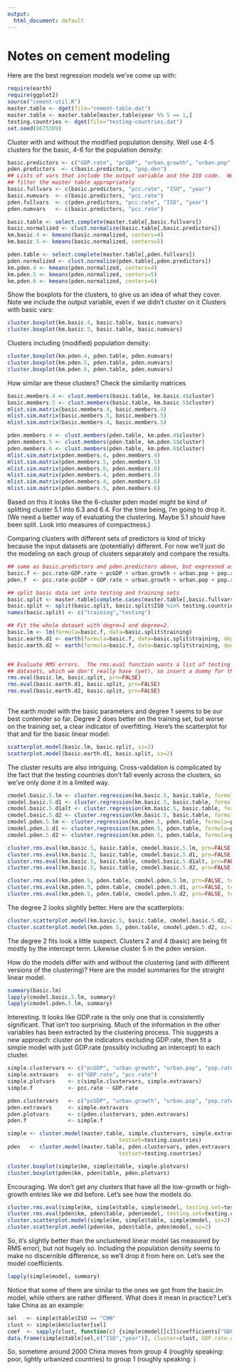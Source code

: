 ```yaml
---
output:
  html_document: default
---
```

Notes on cement modeling
========================================================

Here are the best regression models we've come up with:

```r
require(earth)
require(ggplot2)
source("cement-util.R")
master.table <- dget(file="cement-table.dat")
master.table <- master.table[master.table$year %% 5 == 1,]
testing.countries <- dget(file="testing-countries.dat")
set.seed(8675309)
```

Cluster with and without the modified population density.  Well use 4-5 clusters for the basic, 4-6 for the population density:

```r
basic.predictors <- c("GDP.rate", "pcGDP", "urban.growth", "urban.pop", "pop.rate")
pden.predictors  <- c(basic.predictors, "pop.den")
## Lists of vars that include the output variable and the ISO code.  We need these to 
## filter the master table appropriately
basic.fullvars <- c(basic.predictors, "pcc.rate", "ISO", "year")
basic.numvars  <- c(basic.predictors, "pcc.rate")
pden.fullvars  <- c(pden.predictors, "pcc.rate", "ISO", "year")
pden.numvars   <- c(basic.predictors, "pcc.rate")

basic.table <- select.complete(master.table[,basic.fullvars])
basic.normalized <- clust.normalize(basic.table[,basic.predictors])
km.basic.4 <- kmeans(basic.normalized, centers=4)
km.basic.5 <- kmeans(basic.normalized, centers=5)

pden.table <- select.complete(master.table[,pden.fullvars])
pden.normalized <- clust.normalize(pden.table[,pden.predictors])
km.pden.4 <- kmeans(pden.normalized, centers=4)
km.pden.5 <- kmeans(pden.normalized, centers=5)
km.pden.6 <- kmeans(pden.normalized, centers=6)
```

Show the boxplots for the clusters, to give us an idea of what they cover.  Note we include the output variable, even if we didn't cluster on it  Clusters with basic vars:

```r
cluster.boxplot(km.basic.4, basic.table, basic.numvars)
cluster.boxplot(km.basic.5, basic.table, basic.numvars)
```

Clusters including (modified) population density:
```r
cluster.boxplot(km.pden.4, pden.table, pden.numvars)
cluster.boxplot(km.pden.5, pden.table, pden.numvars)
cluster.boxplot(km.pden.6, pden.table, pden.numvars)
```

How similar are these clusters?  Check the similarity matrices
```r
basic.members.4 <- clust.members(basic.table, km.basic.4$cluster)
basic.members.5 <- clust.members(basic.table, km.basic.5$cluster)
mlist.sim.matrix(basic.members.4, basic.members.4)
mlist.sim.matrix(basic.members.5, basic.members.5)
mlist.sim.matrix(basic.members.4, basic.members.5)

pden.members.4 <- clust.members(pden.table, km.pden.4$cluster)
pden.members.5 <- clust.members(pden.table, km.pden.5$cluster)
pden.members.6 <- clust.members(pden.table, km.pden.6$cluster)
mlist.sim.matrix(pden.members.4, pden.members.4)
mlist.sim.matrix(pden.members.5, pden.members.5)
mlist.sim.matrix(pden.members.6, pden.members.6)
mlist.sim.matrix(pden.members.4, pden.members.5)
mlist.sim.matrix(pden.members.4, pden.members.6)
mlist.sim.matrix(pden.members.5, pden.members.6)
```

Based on this it looks like the 6-cluster pden model might be kind of splitting cluster 5.1 into 6.3 and 6.4.  For the time being, I'm going to drop it.  (We need a better way of evaluating the clustering.  Maybe 5.1 _should_ have been split.  Look into measures of compactness.)

Comparing clusters with different sets of predictors is kind of tricky because the input datasets are (potentially) different.  For now we'll just do the modeling on each group of clusters separately and compare the results.

```r
## same as basic.predictors and pden.predictors above, but expressed as a formula
basic.f <- pcc.rate~GDP.rate + pcGDP + urban.growth + urban.pop + pop.rate
pden.f  <- pcc.rate~pcGDP + GDP.rate + urban.growth + urban.pop + pop.rate + pop.den

## split basic data set into testing and training sets
basic.split <- master.table[complete.cases(master.table[,basic.fullvars]),]
basic.split <- split(basic.split, basic.split$ISO %in% testing.countries)
names(basic.split) <- c("training","testing")

## Fit the whole dataset with degre=1 and degree=2.  
basic.lm <- lm(formula=basic.f, data=basic.split$training)
basic.earth.d1 <- earth(formula=basic.f, data=basic.split$training, degree=1)
basic.earth.d2 <- earth(formula=basic.f, data=basic.split$training, degree=2)


## Evaluate RMS errors.  The rms.eval function wants a list of testing and training 
## datasets, which we don't really have (yet), so insert a dummy for the testing set
rms.eval(basic.lm, basic.split, prn=FALSE)
rms.eval(basic.earth.d1, basic.split, prn=FALSE)
rms.eval(basic.earth.d2, basic.split, prn=FALSE)
  
```

The earth model with the basic parameters and degree 1 seems to be our best contender so far.  Degree 2 does better on the training set, but worse on the training set, a clear indicator of overfitting.  Here's the scatterplot for that and for the basic linear model:

```r
scatterplot.model(basic.lm, basic.split, sz=2)
scatterplot.model(basic.earth.d1, basic.split, sz=2)
```

The cluster results are also intriguing. Cross-validation is complicated by the fact that the testing countries don't fall evenly across the clusters, so we've only done it in a limited way.

```r
cmodel.basic.5.lm <- cluster.regression(km.basic.5, basic.table, formula=basic.f, fitfun=lm, testset=testing.countries)
cmodel.basic.5.d1 <- cluster.regression(km.basic.5, basic.table, formula=basic.f, fitfun=earth, degree=1)
cmodel.basic.5.d1alt <- cluster.regression(km.basic.5, basic.table, formula=basic.f, fitfun=earth, testset=testing.countries, degree=1)
cmodel.basic.5.d2 <- cluster.regression(km.basic.5, basic.table, formula=basic.f, fitfun=earth, degree=2)
cmodel.pden.5.lm <- cluster.regression(km.pden.5, pden.table, formula=pden.f, fitfun=lm, testset=testing.countries)
cmodel.pden.5.d1 <- cluster.regression(km.pden.5, pden.table, formula=pden.f, fitfun=earth, degree=1)
cmodel.pden.5.d2 <- cluster.regression(km.pden.5, pden.table, formula=pden.f, fitfun=earth, degree=2)

cluster.rms.eval(km.basic.5, basic.table, cmodel.basic.5.lm, prn=FALSE, testing.set=testing.countries)
cluster.rms.eval(km.basic.5, basic.table, cmodel.basic.5.d1, prn=FALSE, testing.set=testing.countries)
cluster.rms.eval(km.basic.5, basic.table, cmodel.basic.5.d1alt, prn=FALSE, testing.set=testing.countries)
cluster.rms.eval(km.basic.5, basic.table, cmodel.basic.5.d2, prn=FALSE, testing.set=testing.countries)

cluster.rms.eval(km.pden.5, pden.table, cmodel.pden.5.lm, prn=FALSE, testing.set=testing.countries)
cluster.rms.eval(km.pden.5, pden.table, cmodel.pden.5.d1, prn=FALSE, testing.set=testing.countries)
cluster.rms.eval(km.pden.5, pden.table, cmodel.pden.5.d2, prn=FALSE, testing.set=testing.countries)
```

The degree 2 looks slightly better.  Here are the scatterplots:

```r
cluster.scatterplot.model(km.basic.5, basic.table, cmodel.basic.5.d2, sz=2)
cluster.scatterplot.model(km.pden.5, pden.table, cmodel.pden.5.d2, sz=2)
```

The degree 2 fits look a little suspect.  Clusters 2 and 4 (basic) are being fit mostly by the intercept term.  Likewise cluster 5 in the pden version.

How do the models differ with and without the clustering (and with different versions of the clustering)?  Here are the model summaries for the straight linear model.

```r
summary(basic.lm)
lapply(cmodel.basic.5.lm, summary)
lapply(cmodel.pden.5.lm, summary)
```

Interesting.  It looks like GDP.rate is the only one that is consistently significant.  That isn't too surprising.  Much of the information in the other variables has been extracted by the clustering process.  This suggests a new approach:  cluster on the indicators excluding GDP.rate, then fit a simple model with just GDP.rate (possibly including an intercept) to each cluster.

```r
simple.clustervars <- c("pcGDP", "urban.growth", "urban.pop", "pop.rate")
simple.extravars   <- c("GDP.rate", "pcc.rate")
simple.plotvars    <- c(simple.clustervars, simple.extravars)
simple.f           <- pcc.rate ~ GDP.rate

pden.clustervars   <- c("pcGDP", "urban.growth", "urban.pop", "pop.rate", "pop.den")
pden.extravars     <- simple.extravars
pden.plotvars      <- c(pden.clustervars, pden.extravars)
pden.f             <- simple.f

simple <- cluster.model(master.table, simple.clustervars, simple.extravars, simple.f, 5,
                                   testset=testing.countries)
pden   <- cluster.model(master.table, pden.clustervars, pden.extravars, pden.f, 5,
                                   testset=testing.countries)

cluster.boxplot(simple$km, simple$table, simple.plotvars)
cluster.boxplot(pden$km, pden$table, pden.plotvars)
```

Encouraging.  We don't get any clusters that have all the low-growth or high-growth entries like we did before.  Let's see how the models do.

```r
cluster.rms.eval(simple$km, simple$table, simple$model, testing.set=testing.countries)
cluster.rms.eval(pden$km, pden$table, pden$model, testing.set=testing.countries)
cluster.scatterplot.model(simple$km, simple$table, simple$model, sz=2)
cluster.scatterplot.model(pden$km, pden$table, pden$model, sz=2)
```

So, it's slightly better than the unclustered linear model (as measured by RMS error), but not hugely so.  Including the population density seems to make no discernible difference, so we'll drop it from here on.  Let's see the model coefficients.

```r
lapply(simple$model, summary)
```

Notice that some of them are similar to the ones we got from the basic.lm model, while others are rather different.  What does it mean in practice?  Let's take China as an example:

```r
sel   <- simple$table$ISO == "CHN"
clust <- simple$km$cluster[sel]
coef  <- sapply(clust, function(c) {simple$model[[c]]$coefficients["GDP.rate"]})
data.frame(simple$table[sel,c("ISO","year")], cluster=clust, GDP.rate.coef=coef)
```

So, sometime around 2000 China moves from group 4 (roughly speaking:  poor, lightly urbanized countries) to group 1 (roughly speaking:  )